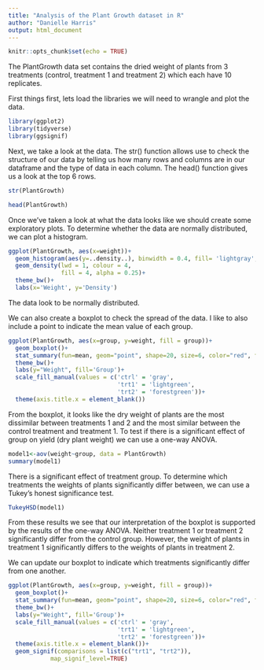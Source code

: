 ```yaml
---
title: "Analysis of the Plant Growth dataset in R"
author: "Danielle Harris"
output: html_document
---
```


```r
knitr::opts_chunk$set(echo = TRUE)
```



The PlantGrowth data set contains the dried weight of plants from 3 treatments (control, treatment 1 and treatment 2) which each have 10 replicates. 

First things first, lets load the libraries we will need to wrangle and plot the data. 

```r
library(ggplot2)
library(tidyverse)
library(ggsignif)
```

Next, we take a look at the data. The str() function allows use to check the structure of our data by telling us how many rows and columns are in our dataframe and the type of data in each column. The head() function gives us a look at the top 6 rows. 

```r

str(PlantGrowth)

head(PlantGrowth)
```

Once we've taken a look at what the data looks like we should create some exploratory plots. To determine whether the data are normally distributed, we can plot a histogram. 

```r
ggplot(PlantGrowth, aes(x=weight))+
  geom_histogram(aes(y=..density..), binwidth = 0.4, fill= 'lightgray', col= 1)+
  geom_density(lwd = 1, colour = 4,
               fill = 4, alpha = 0.25)+
  theme_bw()+
  labs(x='Weight', y='Density')
```

The data look to be normally distributed. 

We can also create a boxplot to check the spread of the data. I like to also include a point to indicate the mean value of each group. 

```r
ggplot(PlantGrowth, aes(x=group, y=weight, fill = group))+
  geom_boxplot()+
  stat_summary(fun=mean, geom="point", shape=20, size=6, color="red", fill="red") +
  theme_bw()+
  labs(y="Weight", fill='Group')+
  scale_fill_manual(values = c('ctrl' = 'gray',
                               'trt1' = 'lightgreen',
                               'trt2' = 'forestgreen'))+
  theme(axis.title.x = element_blank())
```

From the boxplot, it looks like the dry weight of plants are the most dissimilar between treatments 1 and 2 and the most similar between the control treatment and treatment 1. To test if there is a significant effect of group on yield (dry plant weight) we can use a one-way ANOVA.

```r
model1<-aov(weight~group, data = PlantGrowth)   
summary(model1)
```

There is a significant effect of treatment group. To determine which treatments the weights of plants significantly differ between, we can use a Tukey's honest significance test.

```r
TukeyHSD(model1)
```

From these results we see that our interpretation of the boxplot is supported by the results of the one-way ANOVA. Neither treatment 1 or treatment 2 significantly differ from the control group. However, the weight of plants in treatment 1 significantly differs to the weights of plants in treatment 2.

We can update our boxplot to indicate which treatments significantly differ from one another.

```r
ggplot(PlantGrowth, aes(x=group, y=weight, fill = group))+
  geom_boxplot()+
  stat_summary(fun=mean, geom="point", shape=20, size=6, color="red", fill="red") +
  theme_bw()+
  labs(y="Weight", fill='Group')+
  scale_fill_manual(values = c('ctrl' = 'gray',
                               'trt1' = 'lightgreen',
                               'trt2' = 'forestgreen'))+
  theme(axis.title.x = element_blank())+
  geom_signif(comparisons = list(c("trt1", "trt2")), 
            map_signif_level=TRUE)
```


